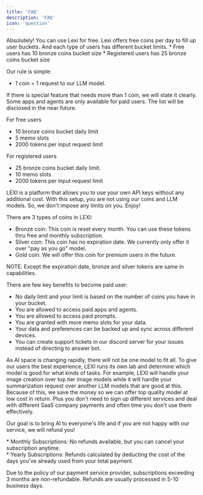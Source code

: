 ```yaml
---
title: 'FAQ'
description: 'FAQ'
icon: 'question'
---
```


<AccordionGroup>
  <Accordion title="Can I use LEXI for free?">
Absolutely! You can use Lexi for free. Lexi offers free coins per day to fill up user buckets. And each type of users has different bucket limits.
* Free users has 10 bronze coins bucket size
* Registered users has 25 bronze coins bucket size  

Our rule is simple:
* 1 coin = 1 request to our LLM model. 

If there is special feature that needs more than 1 coin, we will state it clearly. Some apps and agents are only available for paid users. The list will be disclosed in the near future.

  </Accordion>

  <Accordion title="What is the limit of free users?">

For free users
  * 10 bronze coins bucket daily limit
  * 5 memo slots
  * 2000 tokens per input request limit

For registered users
  * 25 bronze coins bucket daily limit.
  * 10 memo slots
  * 2000 tokens per input request limit

  </Accordion>

  <Accordion title="What if I have API key from other LLM providers already?">
LEXI is a platform that allows you to use your own API keys without any additional cost. With this setup, you are not using our coins and LLM models. So, we don't impose any limits on you. Enjoy!
  </Accordion>

  <Accordion title="Will my tokens expire?">

There are 3 types of coins in LEXI:
* Bronze coin: This coin is reset every month. You can use these tokens thru free and monthly subscription.
* Silver coin: This coin has no expiration date. We currently only offer it over "pay as you go" model.
* Gold coin: We will offer this coin for premium users in the future.

NOTE: Except the expiration date, bronze and silver tokens are same in capabilities.

  </Accordion>
  <Accordion title="What are the benefits to become paid user?">

There are few key benefits to become paid user:

* No daily limit and your limit is based on the number of coins you have in your bucket.
* You are allowed to access paid apps and agents.
* You are allowed to access paid prompts.
* You are granted with more memo slots for your data.
* Your data and preferences can be backed up and sync across different devices.
* You can create support tickets in our discord server for your issues instead of directing to answer bot.

As AI space is changing rapidly, there will not be one model to fit all. 
To give our users the best experience, LEXI runs its own lab and determine which model is good for what kinds of tasks. 
For example, LEXI will handle your image creation over top tier image models while it will handle your summarization request over another LLM models that are good at this.
Because of this, we save the money so we can offer top quality model at low cost in return. 
Plus you don't need to sign up different services and deal with different SaaS company payments and often time you don't use them effectively. 

Our goal is to bring AI to everyone's life and if you are not happy with our service, we will refund you!

  </Accordion>
  <Accordion title="Can I get a refund?">
* Monthly Subscriptions: No refunds available, but you can cancel your subscription anytime. <br/>  
* Yearly Subscriptions: Refunds calculated by deducting the cost of the days you’ve already used from your total payment. <br/>

Due to the policy of our payment service provider, subscriptions exceeding 3 months are non-refundable. Refunds are usually processed in 5-10 business days.<br/>


  </Accordion>

</AccordionGroup>
